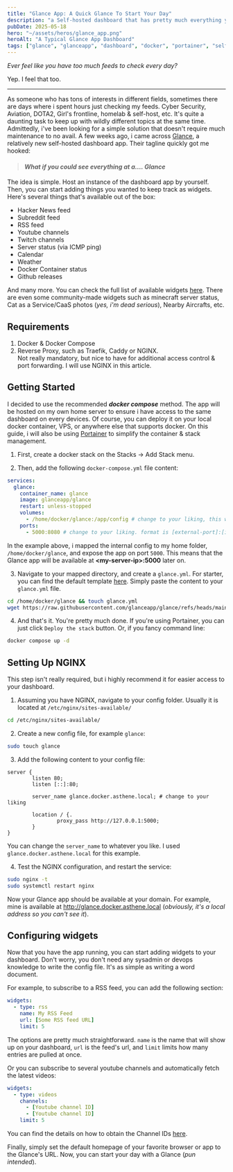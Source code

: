 ```yaml
---
title: "Glance App: A Quick Glance To Start Your Day"
description: "a Self-hosted dashboard that has pretty much everything you can think of"
pubDate: 2025-05-18
hero: "~/assets/heros/glance_app.png"
heroAlt: "A Typical Glance App Dashboard"
tags: ["glance", "glanceapp", "dashboard", "docker", "portainer", "self-hosted"]
---
```


*Ever feel like you have too much feeds to check every day?* 
  
Yep. I feel that too.  

---
As someone who has tons of interests in different fields, sometimes there are days where i spent hours just checking my feeds. Cyber Security, Aviation, DOTA2, Girl's frontline, homelab & self-host, etc. It's quite a daunting task to keep up with wildly different topics at the same time. Admittedly, i've been looking for a simple solution that doesn't require much maintenance to no avail. A few weeks ago, i came across [Glance](https://github.com/glanceapp/glance), a relatively new self-hosted dashboard app. Their tagline quickly got me hooked:

>  #### *What if you could see everything at a.... <strong>Glance</strong>*  
  
The idea is simple. Host an instance of the dashboard app by yourself. Then, you can start adding things you wanted to keep track as widgets. Here's several things that's available out of the box:
- Hacker News feed
- Subreddit feed
- RSS feed
- Youtube channels
- Twitch channels
- Server status (via ICMP ping)
- Calendar
- Weather
- Docker Container status
- Github releases

And many more. You can check the full list of available widgets [here](https://github.com/glanceapp/glance/blob/main/docs/configuration.md). There are even some community-made widgets such as minecraft server status, Cat as a Service/CaaS photos (*yes, i'm dead serious*), Nearby Aircrafts, etc.

## Requirements

1. Docker & Docker Compose
2. Reverse Proxy, such as Traefik, Caddy or NGINX.  
Not really mandatory, but nice to have for additional access control & port forwarding. I will use NGINX in this article.

## Getting Started

I decided to use the recommended ***docker compose*** method. The app will be hosted on my own home server to ensure i have access to the same dashboard on every devices. Of course, you can deploy it on your local docker container, VPS, or anywhere else that supports docker.  On this guide, i will also be using [Portainer](https://www.portainer.io/) to simplify the container & stack management.

1. First, create a docker stack on the Stacks -> Add Stack menu.

2. Then, add the following `docker-compose.yml` file content:

```yaml title="docker-compose.yml"
services:
  glance:
    container_name: glance
    image: glanceapp/glance
    restart: unless-stopped
    volumes:
      - /home/docker/glance:/app/config # change to your liking, this will be the location for glance config
    ports:
      - 5000:8080 # change to your liking. format is [external-port]:[internal-port]
```

In the example above, i mapped the internal config to my home folder, `/home/docker/glance`, and expose the app on port `5000`. This means that the Glance app will be available at **\<my-server-ip\>:5000** later on.

3. Navigate to your mapped directory, and create a `glance.yml`. For starter, you can find the default template [here](https://github.com/glanceapp/glance/blob/main/docs/glance.yml). Simply paste the content to your `glance.yml` file. 

```bash
cd /home/docker/glance && touch glance.yml
wget https://raw.githubusercontent.com/glanceapp/glance/refs/heads/main/docs/glance.yml > glance.yml
```

4. And that's it. You're pretty much done. If you're using Portainer, you can just click `Deploy the stack` button. Or, if you fancy command line:

```bash
docker compose up -d
```

## Setting Up NGINX

This step isn't really required, but i highly recommend it for easier access to your dashboard. 

1. Assuming you have NGINX, navigate to your config folder. Usually it is located at `/etc/nginx/sites-available/`

```bash
cd /etc/nginx/sites-available/
```

2. Create a new config file, for example `glance`:

```bash
sudo touch glance
```

3. Add the following content to your config file:

```nginx title="glance"
server {
        listen 80;
        listen [::]:80;

        server_name glance.docker.asthene.local; # change to your liking

        location / {.
                proxy_pass http://127.0.0.1:5000;
        }
}
```
You can change the `server_name` to whatever you like. I used `glance.docker.asthene.local` for this example.

4. Test the NGINX configuration, and restart the service:

```bash
sudo nginx -t
sudo systemctl restart nginx
```

Now your Glance app should be available at your domain. For example, mine is available at  http://glance.docker.asthene.local (*obviously, it's a local address so you can't see it*).

## Configuring widgets

Now that you have the app running, you can start adding widgets to your dashboard. Don't worry, you don't need any sysadmin or devops knowledge to write the config file. It's as simple as writing a word document.

For example, to subscribe to a RSS feed, you can add the following section:

```yaml
widgets:
  - type: rss
    name: My RSS Feed
    url: [Some RSS feed URL]
    limit: 5
```

The options are pretty much straightforward. `name` is the name that will show up on your dashboard, `url` is the feed's url, and `limit` limits how many entries are pulled at once.


Or you can subscribe to several youtube channels and automatically fetch the latest videos:

```yaml
widgets:
  - type: videos
    channels:
      - [Youtube channel ID]
      - [Youtube channel ID]
    limit: 5
```

You can find the details on how to obtain the Channel IDs [here](https://github.com/glanceapp/glance/blob/main/docs/configuration.md#videos).

Finally, simply set the default homepage of your favorite browser or app to the Glance's URL. Now,  you can start your day with a Glance (*pun intended*).